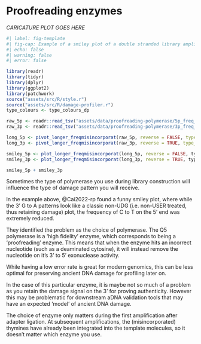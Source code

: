<!-- TEMPLATE COPY CONTENTS OF THIS FILE FOR NEW PROFILES-->

# Proofreading enzymes

<!-- ![_CAPTION GOES HERE](assets/images/512px-Salvador_dali_als_Auge.jpg){#fig-double-stranded-caricature} -->

_CARICATURE PLOT GOES HERE_

```r
#| label: fig-template
#| fig-cap: Example of a smiley plot of a double stranded library amplified after adapter ligation with a proofreading NEBNext Ultra II Q5 Master polymerase. Data taken from library HH06D of [@Cai2022-rp]. Damage data generated using [DamageProfiler](/intro.qmd) and plotted using R and tidyverse packages [@Wickham2019-ot].
#| echo: false
#| warning: false
#| error: false

library(readr)
library(tidyr)
library(dplyr)
library(ggplot2)
library(patchwork)
source("assets/src/R/style.r")
source("assets/src/R/damage-profiler.r")
type_colours <- type_colours_dp

raw_5p <- readr::read_tsv("assets/data/proofreading-polymerase/5p_freq_misincorporations.txt", comment = "#")
raw_3p <- readr::read_tsv("assets/data/proofreading-polymerase/3p_freq_misincorporations.txt", comment = "#")

long_5p <- pivot_longer_freqmisincorporat(raw_5p, reverse = FALSE, type_colours = type_colours)
long_3p <- pivot_longer_freqmisincorporat(raw_3p, reverse = TRUE, type_colours = type_colours)

smiley_5p <- plot_longer_freqmisincorporat(long_5p, reverse = FALSE, type_colours)
smiley_3p <- plot_longer_freqmisincorporat(long_3p, reverse = TRUE, type_colours)

smiley_5p + smiley_3p

```

Sometimes the type of polymerase you use during library construction will influence the type of damage pattern you will receive.

In the example above, @Cai2022-rp found a funny smiley plot, where while the 3' G to A patterns look like a classic non-UDG (i.e. non-USER treated, thus retaining damage) plot, the frequency of C to T on the 5' end was extremely reduced.

They identified the problem as the choice of polymerase. The Q5 polymerase is a 'high fidelity' enzyme, which corresponds to being a 'proofreading' enzyme. This means that when the enzyme hits an incorrect nucleotide (such as a deaminated cytosine), it will instead remove the nucleotide on it's 3' to 5' exonuclease activity.

While having a low error rate is great for modern genomics, this can be less optimal for preserving ancient DNA damage for profiling later on.

In the case of this particular enzyme, it is maybe not so much of a problem as you retain the damage signal on the 3' for proving authenticity. However this may be problematic for downstream aDNA validation tools that may have an expected 'model' of ancient DNA damage. 

:::{.callout-tip}
The choice of enzyme only matters during the first amplification after adapter ligation. At subsequent amplifications, the (misincorporated) thymines have already been integrated into the template molecules, so it doesn't matter which enzyme you use.
::: 